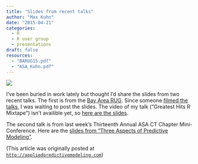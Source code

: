 ```yaml
---
title: "Slides from recent talks"
author: "Max Kuhn"
date: "2015-04-21"
categories:
  - R
  - R user group
  - presentations
draft: false
resources:
  - "BARUG15.pdf"
  - "ASA_Kuhn.pdf"
---
```


![](rmse.png){fig-align="center"}

I've been buried in work lately but thought I'd share the slides from two recent talks. The first is from the [Bay Area RUG](http://www.meetup.com/R-Users/). Since someone [filmed the talks](http://begriffs.com), I was waiting to post the slides. The video of my talk ("Greatest Hits R Mixtape") isn't availible yet, so [here are the slides](BARUG15.pdf). 


The second talk is from last week's Thirteenth Annual ASA CT Chapter Mini-Conference. Here are the [slides from "Three Aspects of Predictive Modeling"](ASA_Kuhn.pdf).

(This article was originally posted at [`http://appliedpredictivemodeling.com`](https://appliedpredictivemodeling.com/blog/2015/4/19/slides-from-recent-talks))